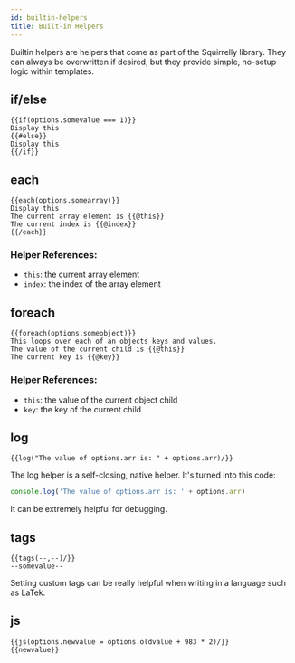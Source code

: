 ```yaml
---
id: builtin-helpers
title: Built-in Helpers
---
```



Builtin helpers are helpers that come as part of the Squirrelly library. They can always be overwritten if desired, but they provide simple, no-setup logic within templates.

## if/else

```sqrl
{{if(options.somevalue === 1)}}
Display this
{{#else}}
Display this
{{/if}}
```

## each

```sqrl
{{each(options.somearray)}}
Display this
The current array element is {{@this}}
The current index is {{@index}}
{{/each}}
```

### Helper References:

- `this`: the current array element
- `index`: the index of the array element

## foreach

```sqrl
{{foreach(options.someobject)}}
This loops over each of an objects keys and values.
The value of the current child is {{@this}}
The current key is {{@key}}
```

### Helper References:

- `this`: the value of the current object child
- `key`: the key of the current child

## log

```sqrl
{{log("The value of options.arr is: " + options.arr)/}}
```

<Hint type="note">

The log helper is a self-closing, native helper. It's turned into this code:

```js
console.log('The value of options.arr is: ' + options.arr)
```

It can be extremely helpful for debugging.

</Hint>

## tags

```text
{{tags(--,--)/}}
--somevalue--
```

<Hint type="note">

Setting custom tags can be really helpful when writing in a language such as LaTek.

</Hint>

## js

```text
{{js(options.newvalue = options.oldvalue + 983 * 2)/}}
{{newvalue}}
```
